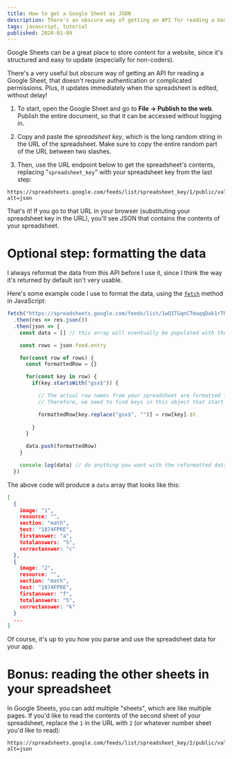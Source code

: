 ```yaml
---
title: How to get a Google Sheet as JSON
description: There's an obscure way of getting an API for reading a Google Sheet, that doesn't require authentication or complicated permissions. All you need to do is publish the spreadsheet, and use this immediately-updating endpoint to read the contents of the spreadsheet.
tags: javascript, tutorial
published: 2020-01-09
---
```


Google Sheets can be a great place to store content for a website, since it's structured and easy to update (especially for non-coders). 

There's a very useful but obscure way of getting an API for reading a Google Sheet, that doesn't require authentication or complicated permissions. Plus, it updates immediately when the spreadsheet is edited, without delay!

1. To start, open the Google Sheet and go to **File → Publish to the web**. Publish the entire document, so that it can be accessed without logging in. 

2. Copy and paste the *spreadsheet key*, which is the long random string in the URL of the spreadsheet. Make sure to copy the entire random part of the URL between two slashes. 

3. Then, use the URL endpoint below to get the spreadsheet's contents, replacing "`spreadsheet_key`" with your spreadsheet key from the last step: 

  ```
  https://spreadsheets.google.com/feeds/list/spreadsheet_key/1/public/values?alt=json
  ```

That's it! If you go to that URL in your browser (substituting your spreadsheet key in the URL), you'll see JSON that contains the contents of your spreadsheet.

# Optional step: formatting the data

I always reformat the data from this API before I use it, since I think the way it's returned by default isn't very usable. 

Here's some example code I use to format the data, using the [`fetch`](https://developer.mozilla.org/en-US/docs/Web/API/Fetch_API) method in JavaScript: 

```javascript
fetch("https://spreadsheets.google.com/feeds/list/1wQ1TGqnCTmaqqDak1rTRxPMSGSGLMilwrecf7TuqDGc/1/public/values?alt=json")
  .then(res => res.json())
  .then(json => {
    const data = [] // this array will eventually be populated with the contents of the spreadsheet's rows

    const rows = json.feed.entry

    for(const row of rows) {
      const formattedRow = {}

      for(const key in row) {
        if(key.startsWith("gsx$")) {

          // The actual row names from your spreadsheet are formatted like "gsx$title".
          // Therefore, we need to find keys in this object that start with "gsx$", and then strip that out to get the actual row name

          formattedRow[key.replace("gsx$", "")] = row[key].$t
          
        }
      }

      data.push(formattedRow)
    }

    console.log(data) // do anything you want with the reformatted data here
  })
```

The above code will produce a `data` array that looks like this: 

```json
[
  {
    image: "1",
    resource: "",
    section: "math",
    test: "1874FPRE",
    firstanswer: "a",
    totalanswers: "5",
    correctanswer: "c"
  },
  {
    image: "2",
    resource: "",
    section: "math",
    test: "1874FPRE",
    firstanswer: "f",
    totalanswers: "5",
    correctanswer: "k"
  }
  ...
]
```

Of course, it's up to you how you parse and use the spreadsheet data for your app. 


# Bonus: reading the other sheets in your spreadsheet

In Google Sheets, you can add multiple "sheets", which are like multiple pages. If you'd like to read the contents of the second sheet of your spreadsheet, replace the `1` in the URL with `2` (or whatever number sheet you'd like to read):

```
https://spreadsheets.google.com/feeds/list/spreadsheet_key/2/public/values?alt=json
```